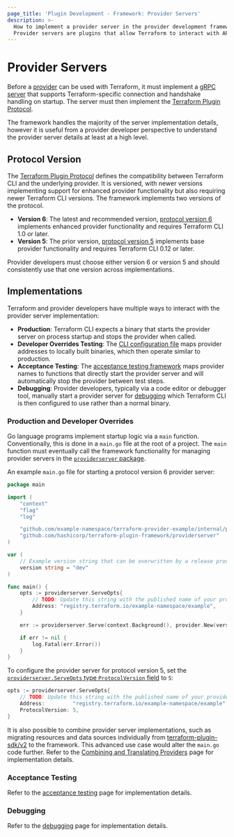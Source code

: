 ```yaml
---
page_title: 'Plugin Development - Framework: Provider Servers'
description: >-
  How to implement a provider server in the provider development framework.
  Provider servers are plugins that allow Terraform to interact with APIs.
---
```


# Provider Servers

Before a [provider](/terraform/plugin/framework/providers) can be used with Terraform, it must implement a [gRPC server](https://grpc.io) that supports Terraform-specific connection and handshake handling on startup. The server must then implement the [Terraform Plugin Protocol](/terraform/plugin/how-terraform-works#terraform-plugin-protocol).

The framework handles the majority of the server implementation details, however it is useful from a provider developer perspective to understand the provider server details at least at a high level.

## Protocol Version

The [Terraform Plugin Protocol](/terraform/plugin/how-terraform-works#terraform-plugin-protocol) defines the compatibility between Terraform CLI and the underlying provider. It is versioned, with newer versions implementing support for enhanced provider functionality but also requiring newer Terraform CLI versions. The framework implements two versions of the protocol.

* **Version 6**: The latest and recommended version, [protocol version 6](/terraform/plugin/how-terraform-works#protocol-version-6) implements enhanced provider functionality and requires Terraform CLI 1.0 or later.
* **Version 5**: The prior version, [protocol version 5](/terraform/plugin/how-terraform-works#protocol-version-5) implements base provider functionality and requires Terraform CLI 0.12 or later.

Provider developers must choose either version 6 or version 5 and should consistently use that one version across implementations.

## Implementations

Terraform and provider developers have multiple ways to interact with the provider server implementation:

* **Production**: Terraform CLI expects a binary that starts the provider server on process startup and stops the provider when called.
* **Developer Overrides Testing**: The [CLI configuration file](/terraform/cli/config/config-file#development-overrides-for-provider-developers) maps provider addresses to locally built binaries, which then operate similar to production.
* **Acceptance Testing**: The [acceptance testing framework](/terraform/plugin/framework/acctests) maps provider names to functions that directly start the provider server and will automatically stop the provider between test steps.
* **Debugging**: Provider developers, typically via a code editor or debugger tool, manually start a provider server for [debugging](/terraform/plugin/framework/debugging) which Terraform CLI is then configured to use rather than a normal binary.

### Production and Developer Overrides

Go language programs implement startup logic via a `main` function. Conventionally, this is done in a `main.go` file at the root of a project. The `main` function must eventually call the framework functionality for managing provider servers in the [`providerserver` package](https://pkg.go.dev/github.com/hashicorp/terraform-plugin-framework/providerserver).

An example `main.go` file for starting a protocol version 6 provider server:

```go
package main

import (
	"context"
	"flag"
	"log"

	"github.com/example-namespace/terraform-provider-example/internal/provider"
	"github.com/hashicorp/terraform-plugin-framework/providerserver"
)

var (
	// Example version string that can be overwritten by a release process
	version string = "dev"
)

func main() {
	opts := providerserver.ServeOpts{
		// TODO: Update this string with the published name of your provider.
		Address: "registry.terraform.io/example-namespace/example",
	}

	err := providerserver.Serve(context.Background(), provider.New(version), opts)

	if err != nil {
		log.Fatal(err.Error())
	}
}
```

To configure the provider server for protocol version 5, set the [`providerserver.ServeOpts` type `ProtocolVersion` field](https://pkg.go.dev/github.com/hashicorp/terraform-plugin-framework/providerserver#ServeOpts.ProtocolVersion) to `5`:

```go
opts := providerserver.ServeOpts{
	// TODO: Update this string with the published name of your provider.
	Address:         "registry.terraform.io/example-namespace/example",
	ProtocolVersion: 5,
}
```

It is also possible to combine provider server implementations, such as migrating resources and data sources individually from [terraform-plugin-sdk/v2](/plugin/sdkv2) to the framework. This advanced use case would alter the `main.go` code further. Refer to the [Combining and Translating Providers](/plugin/mux) page for implementation details.

### Acceptance Testing

Refer to the [acceptance testing](/terraform/plugin/framework/acctests) page for implementation details.

### Debugging

Refer to the [debugging](/terraform/plugin/framework/) page for implementation details.

